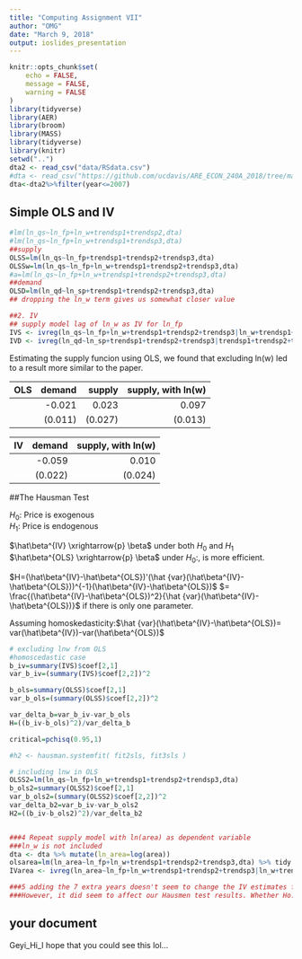 ```yaml
---
title: "Computing Assignment VII"
author: "OMG"
date: "March 9, 2018"
output: ioslides_presentation
---
```


```r
knitr::opts_chunk$set(
	echo = FALSE,
	message = FALSE,
	warning = FALSE
)
library(tidyverse)
library(AER)
library(broom)
library(MASS)
library(tidyverse)
library(knitr)
setwd("..")
dta2 <- read_csv("data/RSdata.csv")
#dta <- read_csv("https://github.com/ucdavis/ARE_ECON_240A_2018/tree/master/Computing_Assignment_VII/data/RSdata.csv")
dta<-dta2%>%filter(year<=2007)
```

## Simple OLS and IV

```r

#lm(ln_qs~ln_fp+ln_w+trendsp1+trendsp2,dta)
#lm(ln_qs~ln_fp+ln_w+trendsp1+trendsp3,dta)
##supply
OLSS=lm(ln_qs~ln_fp+trendsp1+trendsp2+trendsp3,dta)
OLSSw=lm(ln_qs~ln_fp+ln_w+trendsp1+trendsp2+trendsp3,dta)
#a=lm(ln_qs~ln_fp+ln_w+trendsp1+trendsp2+trendsp3,dta)
##demand
OLSD=lm(ln_qd~ln_sp+trendsp1+trendsp2+trendsp3,dta)
## dropping the ln_w term gives us somewhat closer value

##2. IV
## supply model lag of ln_w as IV for ln_fp
IVS <- ivreg(ln_qs~ln_fp+ln_w+trendsp1+trendsp2+trendsp3|ln_w+trendsp1+trendsp2+trendsp3+lag_ln_w,data=dta)
IVD <- ivreg(ln_qd~ln_sp+trendsp1+trendsp2+trendsp3|trendsp1+trendsp2+trendsp3+ln_w,data=dta)

```

Estimating the supply funcion using OLS, we found that excluding ln(w) led to a result more similar to the paper.  

|OLS |demand | supply |supply, with ln(w) |
|--:|----:|---------:|----:|
| | -0.021| 0.023|0.097|
| | (0.011)| (0.027)|(0.013)|

|IV |demand | supply, with ln(w) |
|--:|----:|---------:|
| | -0.059| 0.010|
| | (0.022)|  (0.024)|


##The Hausman Test

$H_0:$ Price is exogenous  
$H_1:$ Price is endogenous

$\hat\beta^{IV} \xrightarrow{p} \beta$ under both $H_0$ and $H_1$  
$\hat\beta^{OLS} \xrightarrow{p} \beta$ under $H_0:$, is more efficient.

$H=(\hat\beta^{IV}-\hat\beta^{OLS})'(\hat {var}(\hat\beta^{IV}-\hat\beta^{OLS}))^{-1}(\hat\beta^{IV}-\hat\beta^{OLS})$
$= \frac{(\hat\beta^{IV}-\hat\beta^{OLS})^2}{\hat {var}(\hat\beta^{IV}-\hat\beta^{OLS})}$
if there is only one parameter.  

Assuming homoskedasticity:$\hat {var}(\hat\beta^{IV}-\hat\beta^{OLS})= var(\hat\beta^{IV})-var(\hat\beta^{OLS})$


```r

# excluding lnw from OLS
#homoscedastic case
b_iv=summary(IVS)$coef[2,1]
var_b_iv=(summary(IVS)$coef[2,2])^2

b_ols=summary(OLSS)$coef[2,1]
var_b_ols=(summary(OLSS)$coef[2,2])^2

var_delta_b=var_b_iv-var_b_ols
H=((b_iv-b_ols)^2)/var_delta_b

critical=pchisq(0.95,1)

#h2 <- hausman.systemfit( fit2sls, fit3sls ) 

# including lnw in OLS
OLSS2=lm(ln_qs~ln_fp+ln_w+trendsp1+trendsp2+trendsp3,dta)
b_ols2=summary(OLSS2)$coef[2,1]
var_b_ols2=(summary(OLSS2)$coef[2,2])^2
var_delta_b2=var_b_iv-var_b_ols2
H2=((b_iv-b_ols2)^2)/var_delta_b2


###4 Repeat supply model with ln(area) as dependent variable
###ln_w is not included 
dta <- dta %>% mutate(ln_area=log(area)) 
olsarea=lm(ln_area~ln_fp+ln_w+trendsp1+trendsp2+trendsp3,dta) %>% tidy
IVarea <- ivreg(ln_area~ln_fp+ln_w+trendsp1+trendsp2+trendsp3|ln_w+trendsp1+trendsp2+trendsp3+lag_ln_w,data=dta) %>% tidy

###5 adding the 7 extra years doesn't seem to change the IV estimates for the supply and demand model. 
###However, it did seem to affect our Hausmen test results. Whether Ho: price is exogenous or not.
```

## your document
Geyi_Hi_I hope that you could see this lol...